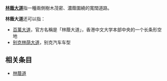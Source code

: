 '''[[林蔭大道|林蔭大道]]'''指一種兩側樹木茂密、濃蔭圍繞的寬闊道路。

'''林蔭大道'''还可以指：
*[[百萬大道|百萬大道]]，官方名稱是「林蔭大道」，香港中文大学本部中央的一个长条形空地
*[[别克林荫大道|别克林荫大道]]，别克汽车车型
==相关条目==
*[[林蔭道|林蔭道]]

{{Disambig|Cat=四字消歧义}}
